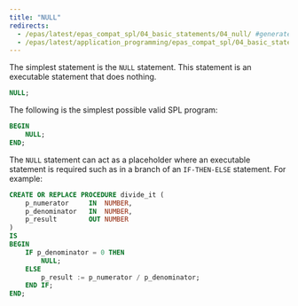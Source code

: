 ```yaml
---
title: "NULL"
redirects:
  - /epas/latest/epas_compat_spl/04_basic_statements/04_null/ #generated for docs/epas/reorg-role-use-case-mode
  - /epas/latest/application_programming/epas_compat_spl/04_basic_statements/04_null/
---
```


<div id="null" class="registered_link"></div>

The simplest statement is the `NULL` statement. This statement is an executable statement that does nothing.

```sql
NULL;
```

The following is the simplest possible valid SPL program:

```sql
BEGIN
    NULL;
END;
```

The `NULL` statement can act as a placeholder where an executable statement is required such as in a branch of an `IF-THEN-ELSE` statement. For example:

```sql
CREATE OR REPLACE PROCEDURE divide_it (
    p_numerator     IN  NUMBER,
    p_denominator   IN  NUMBER,
    p_result        OUT NUMBER
)
IS
BEGIN
    IF p_denominator = 0 THEN
        NULL;
    ELSE
        p_result := p_numerator / p_denominator;
    END IF;
END;
```
